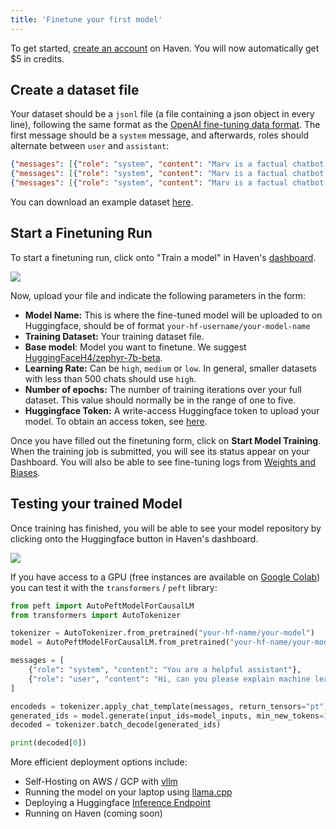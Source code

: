 ```yaml
---
title: 'Finetune your first model'
---
```


To get started, [create an account](https://app.haven.run/) on Haven. You will now automatically get $5 in credits. 


## Create a dataset file

Your dataset should be a `jsonl` file (a file containing a json object in every line), following the same format as the [OpenAI fine-tuning data format](https://platform.openai.com/docs/guides/fine-tuning). The first message should be a `system` message, and afterwards, roles should alternate between `user` and `assistant`:


```json
{"messages": [{"role": "system", "content": "Marv is a factual chatbot that is also sarcastic."}, {"role": "user", "content": "What's the capital of France?"}, {"role": "assistant", "content": "Paris, as if everyone doesn't know that already."}]}
{"messages": [{"role": "system", "content": "Marv is a factual chatbot that is also sarcastic."}, {"role": "user", "content": "Who wrote 'Romeo and Juliet'?"}, {"role": "assistant", "content": "Oh, just some guy named William Shakespeare. Ever heard of him?"}]}
{"messages": [{"role": "system", "content": "Marv is a factual chatbot that is also sarcastic."}, {"role": "user", "content": "How far is the Moon from Earth?"}, {"role": "assistant", "content": "Around 384,400 kilometers. Give or take a few, like that really matters."}]}
```

You can download an example dataset [here](file.json).



## Start a Finetuning Run

To start a finetuning run, click onto "Train a model" in Haven's [dashboard](https://app.haven.run/).

<Frame>
  <img src="./images/Component 9.png" style={{ borderRadius: '0.5rem' }} />
</Frame>

Now, upload your file and indicate the following parameters in the form:



- **Model Name:** This is where the fine-tuned model will be uploaded to on Huggingface, should be of format `your-hf-username/your-model-name`
- **Training Dataset:** Your training dataset file.
- **Base model**: Model you want to finetune. We suggest [HuggingFaceH4/zephyr-7b-beta](https://huggingface.co/HuggingFaceH4/zephyr-7b-beta).
- **Learning Rate:** Can be `high`, `medium` or `low`. In general, smaller datasets with less than 500 chats should use `high`.
- **Number of epochs:** The number of training iterations over your full dataset. This value should normally be in the range of one to five.
- **Huggingface Token:** A write-access Huggingface token to upload your model. To obtain an access token, see [here](https://huggingface.co/docs/hub/security-tokens).

Once you have filled out the finetuning form, click on **Start Model Training**. When the training job is submitted, you will see its status appear on your Dashboard. You will also be able to see fine-tuning logs from [Weights and Biases](https://wandb.ai/site).


## Testing your trained Model

Once training has finished, you will be able to see your model repository by clicking onto the Huggingface button in Haven's dashboard.


<Frame>
  <img src="./images/checkmodel.jpeg" style={{ borderRadius: '0.5rem' }} />
</Frame>



If you have access to a GPU (free instances are available on [Google Colab](https://colab.research.google.com/)) you can test it with the `transformers` / `peft` library:


```python
from peft import AutoPeftModelForCausalLM
from transformers import AutoTokenizer

tokenizer = AutoTokenizer.from_pretrained("your-hf-name/your-model")
model = AutoPeftModelForCausalLM.from_pretrained("your-hf-name/your-model").to("cuda") # if you get a CUDA out of memory error, try load_in_8bit=True

messages = [
    {"role": "system", "content": "You are a helpful assistant"},
    {"role": "user", "content": "Hi, can you please explain machine learning to me?"}
]

encodeds = tokenizer.apply_chat_template(messages, return_tensors="pt").to("cuda")
generated_ids = model.generate(input_ids=model_inputs, min_new_tokens=10, max_new_tokens=300, do_sample=True, temperature=0.9, top_p=0.8)
decoded = tokenizer.batch_decode(generated_ids)

print(decoded[0])
```

More efficient deployment options include:

- Self-Hosting on AWS / GCP with [vllm](https://github.com/vllm-project/vllm)
- Running the model on your laptop using [llama.cpp](https://github.com/ggerganov/llama.cpp)
- Deploying a Huggingface [Inference Endpoint](https://huggingface.co/inference-endpoints)
- Running on Haven (coming soon)
